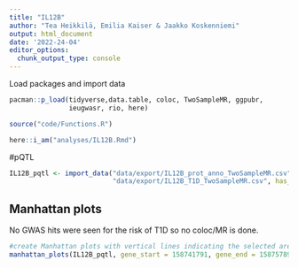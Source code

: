 ---
title: "IL12B"
author: "Tea Heikkilä, Emilia Kaiser & Jaakko Koskenniemi"
output: html_document
date: '2022-24-04'
editor_options:
  chunk_output_type: console
---

Load packages and import data
```{r}
pacman::p_load(tidyverse,data.table, coloc, TwoSampleMR, ggpubr, 
               ieugwasr, rio, here)

source("code/Functions.R")

here::i_am("analyses/IL12B.Rmd")
```

#pQTL

```{r}
IL12B_pqtl <- import_data("data/export/IL12B_prot_anno_TwoSampleMR.csv",
                          "data/export/IL12B_T1D_TwoSampleMR.csv", has_beta = TRUE)

```

## Manhattan plots

No GWAS hits were seen for the risk of T1D so no coloc/MR is done.

```{r}
#create Manhattan plots with vertical lines indicating the selected area (see below 2.4)
manhattan_plots(IL12B_pqtl, gene_start = 158741791, gene_end = 158757895, title = "IL12B")
```


